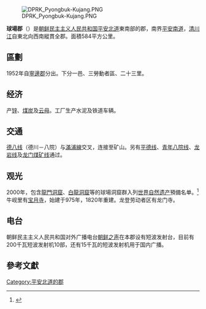 [[File:DPRK_Pyongbuk-Kujang.PNG|thumb]]

'''球場郡'''（{{kor|諺=구장군|漢=球場郡|羅=Kujang gun|名=北}}）是[[朝鲜民主主义人民共和国|朝鲜民主主义人民共和国]][[平安北道|平安北道]]東南部的郡，南界[[平安南道|平安南道]]，[[清川江|清川江]]自東北向西南縱貫全郡。面積584平方公里。

== 區劃 ==
1952年自[[寧邊郡|寧邊郡]]分出。下分一邑、三勞動者區、二十三里。

==经济==
产[[锌|锌]]、[[煤炭|煤炭]]及[[云母|云母]]。工厂生产水泥及铁道车辆。

==交通==
[[德八线|德八线]]（德川－八院）与[[滿浦線|滿浦線]]交叉，连接至矿山。另有[[平德线|平德线]]、[[青年八院线|青年八院线]]、[[龙岩线|龙岩线]]及[[龙门煤矿线|龙门煤矿线]]通过。

==观光==
2000年，包含[[龍門洞窟|龍門洞窟]]、[[白龍洞窟|白龍洞窟]]等的球場洞窟群入列[[世界自然遗产|世界自然遗产]]預備名单。<ref>{{cite web|url=http://whc.unesco.org/en/tentativelists/1426|title=Caves in Kujang Area|publisher=聯合國教育、科學及文化組織|accessdate=2021-04-05|archive-date=2020-08-04|archive-url=https://web.archive.org/web/20200804032404/http://whc.unesco.org/en/tentativelists/1426|dead-url=no}}</ref>牛岘里有[[宝月寺|宝月寺]]，始建于975年，1820年重建。龙登劳动者区有龙门寺。

==电台 ==
朝鲜民主主义人民共和国对外广播电台[[朝鲜之声|朝鲜之声]]在本郡设有短波发射台，目前有200千瓦短波发射机10部，还有15千瓦的短波发射机用于国内广播。

==參考文獻==
{{reflist}}

{{平安北道行政區劃}}

{{DEFAULTSORT:Kujang-gun}}
[[Category:平安北道的郡|Category:平安北道的郡]]